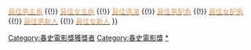 {{Navbox
|name    = 春史電影獎最佳女主角
|title   = [[春史電影獎|<span style="color: #d89f65 ">春史電影獎</span>]]最佳女主角
|bodyclass = hlist
|titlestyle = background: #165911; color:#d89f65;
|groupstyle = background: #165911; color:#d89f65;
|liststyle = background: #c4e09d; color:#000000

|group1 = 1990年代
|list1 = 
* 1990 [[沈惠珍]]
* 1991 [[張美姬]]
* 1992 [[姜受延]]
* 1993 [[吳貞孩]]
* 1994 [[沈惠珍]]
* 1995 {{link-ko|方銀珍|방은진}}
* 1996 不適用
* 1997 不適用
* 1998 不適用
* 1999 [[李美淑]]

|group2 = 2000年代
|list2 = 
* 2000 [[全道嬿]]
* 2001 [[裴斗娜]]、[[李枖原]]、[[玉智英]]
* 2002 [[文素利]]
* 2003 [[文素利]]
* 2004 [[金憓秀]]、[[李奈映]]
* 2005 [[全道嬿]]
* 2006 [[金憓秀]]
* 2007 [[金亞中]]
* 2008 [[李美妍]]
* 2009 [[申敏兒]]

|group3 = 2010年代
|list3 = 
* 2010 [[嚴正化]]
* 2011 不適用
* 2012 不適用
* 2013 不適用
* 2014 [[沈恩敬]]
* 2015 [[裴斗娜]]
* 2016 [[金憓秀]]
* 2017 [[孫藝真]]
* 2018 [[金玉彬]]
* 2019 [[曹汝貞]]

|group4 = 2020年代
|list4 = 
* 2020 [[李英愛]]
* 2021 [[全道嬿]]

|belowstyle = background: #165911
|below =  <span style="font-size:smaller;">[[Template:春史電影獎最佳電影|<span style="color:#d89f65">最佳電影</span>]] {{!}} [[Template:春史電影獎最佳男主角|<span style="color:#d89f65">最佳男主角</span>]] {{!}} [[Template:春史電影獎最佳女主角|<span style="color:#d89f65">最佳女主角</span>]] {{!}} [[Template:春史電影獎最佳導演|<span style="color:#d89f65">最佳導演</span>]] {{!}} [[Template:春史電影獎最佳男配角|<span style="color:#d89f65">最佳男配角</span>]] {{!}} [[Template:春史電影獎最佳女配角|<span style="color:#d89f65">最佳女配角</span>]]{{!}} [[Template:春史電影獎最佳男新人|<span style="color:#d89f65">最佳男新人</span>]] {{!}} [[Template:春史電影獎最佳女新人|<span style="color:#d89f65">最佳女新人</span>]] </span>
}}<includeonly>[[Category:春史電影獎獲獎者]]</includeonly><noinclude>
[[Category:春史電影獎]]
[[Category:電影獎項模板|*]]
</noinclude>